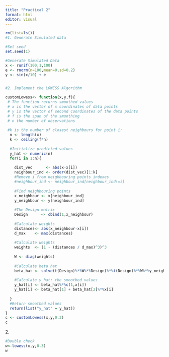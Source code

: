 ```yaml
---
title: "Practical 2"
format: html
editor: visual
---
```


```r

rm(list=ls())
#1. Generate Simulated data

#Set seed
set.seed(1)

#Generate Simulated Data
x <- runif(100,1,100)
e <- rnorm(n=100,mean=0,sd=0.2)
y <- sin(x/10) + e


#2. Implement the LOWESS Algorithm

customLowess<- function(x,y,f){
 # The function returns smoothed values
 # x is the vector of x coordinates of data points
 # y is the vector of second coordinates of the data points 
 # f is the span of the smoothing
 # n the number of observations
  
 #k is the number of closest neighbours for point i:
  n <- length(x)
  k <- ceiling(f*n)
  
  #Initialize predicted values
  y_hat <- numeric(n)
  for(i in 1:n){
    
    dist_vec      <- abs(x-x[i])
    neighbour_ind <- order(dist_vec)[1:k]
    #Remove i from neighbouring points indexes
    #neighbour_ind <- neighbour_ind[neighbour_ind!=i]
    
    #Find neighbouring points
    x_neighbour <- x[neighbour_ind]
    y_neighbour <- y[neighbour_ind]
    
    #The Design matrix
    Design      <- cbind(1,x_neighbour)
    
    #Calculate weights
    distances<- abs(x_neighbour-x[i])
    d_max    <- max(distances) 
    
    #Calculate weights
    weights  <- (1 - (distances / d_max)^3)^3
    
    W <- diag(weights)
    
    #Calculate beta hat
    beta_hat <- solve(t(Design)%*%W%*%Design)%*%t(Design)%*%W%*%y_neighbour
    
    #Calculate y_hat: the smoothed values
    y_hat[i] <- beta_hat%*%c(1,x[i])
    y_hat[i] <- beta_hat[1] + beta_hat[2]%*%x[i]
  
  }
  #Return smoothed values
  return(list("y_hat" = y_hat))
}
c <- customLowess(x,y,0.3)
c
```

2\.

```r
#Double check
w<-lowess(x,y,0.3)
w
```
